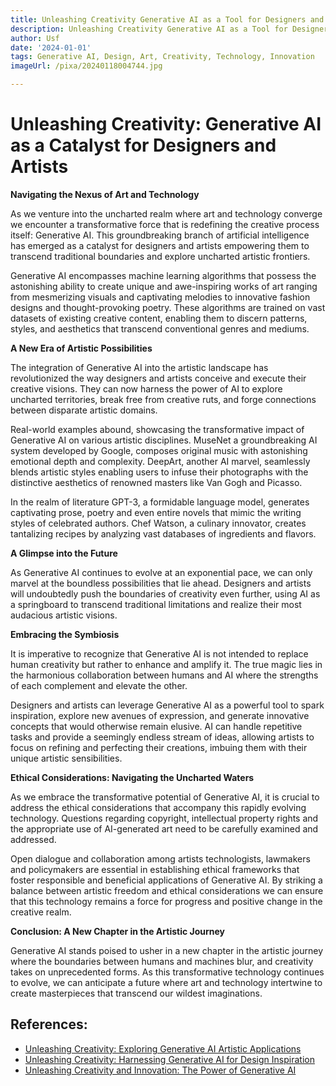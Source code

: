 ```yaml
---
title: Unleashing Creativity Generative AI as a Tool for Designers and Artists
description: Unleashing Creativity Generative AI as a Tool for Designers and Artists
author: Usf
date: '2024-01-01'
tags: Generative AI, Design, Art, Creativity, Technology, Innovation
imageUrl: /pixa/20240118004744.jpg

---
```

# Unleashing Creativity: Generative AI as a Catalyst for Designers and Artists

**Navigating the Nexus of Art and Technology**

As we venture into the uncharted realm where art  and  technology converge we encounter a transformative  force that is redefining the creative process itself:  Generative  AI. This groundbreaking branch of artificial intelligence has emerged as a catalyst for designers and artists empowering them  to transcend traditional boundaries and explore uncharted  artistic frontiers.

Generative AI encompasses machine learning algorithms that possess the astonishing ability to create unique and awe-inspiring works of art ranging  from mesmerizing visuals and captivating melodies to  innovative fashion designs and thought-provoking poetry. These algorithms  are trained  on vast datasets of existing creative  content, enabling them to discern patterns, styles,  and aesthetics that transcend conventional  genres and mediums.

**A New Era of Artistic Possibilities**

The integration of Generative AI into the artistic landscape has  revolutionized the way designers and artists conceive and  execute their creative visions. They can now harness the power of AI to explore uncharted territories, break free from creative ruts, and forge connections between disparate artistic domains.

Real-world examples abound, showcasing the transformative impact of Generative AI on various  artistic disciplines. MuseNet a groundbreaking AI  system  developed by Google, composes original music with astonishing emotional depth and complexity. DeepArt, another AI marvel, seamlessly blends artistic styles enabling users to infuse their photographs with the distinctive aesthetics  of renowned masters like Van Gogh and Picasso.

In the realm  of literature GPT-3, a  formidable language model, generates captivating prose, poetry and even entire novels that mimic the writing styles of celebrated authors. Chef Watson, a culinary innovator, creates tantalizing recipes by  analyzing vast databases of ingredients  and flavors.

**A Glimpse  into the Future**

As Generative AI continues to evolve  at an exponential pace, we can only marvel at the boundless possibilities that lie ahead. Designers and artists will undoubtedly push the boundaries of creativity even further, using AI as a springboard to transcend traditional limitations and realize their most audacious  artistic visions.

**Embracing the Symbiosis**

It is imperative to recognize that Generative AI is not intended to replace  human creativity but rather to enhance and  amplify it. The  true magic lies in the harmonious collaboration between humans and AI where the strengths of  each complement and elevate the other.

Designers and  artists can leverage Generative AI as a powerful tool to spark inspiration,  explore new avenues of expression, and generate innovative  concepts that would otherwise remain elusive. AI can handle  repetitive tasks and  provide a seemingly endless stream of  ideas, allowing artists to focus on refining and perfecting their creations, imbuing them with their unique artistic  sensibilities.

**Ethical Considerations: Navigating the Uncharted Waters**

As we embrace the  transformative potential of Generative AI, it is crucial to address the ethical considerations that accompany this rapidly evolving technology. Questions regarding  copyright, intellectual  property rights and the appropriate use  of AI-generated art need  to be  carefully examined and addressed.

Open dialogue and collaboration among artists technologists, lawmakers  and policymakers are essential in establishing ethical frameworks that foster responsible and beneficial  applications of Generative AI. By  striking a balance between artistic freedom and ethical  considerations we  can ensure that this  technology remains a force for progress and positive change in the creative realm.

**Conclusion: A New Chapter in the Artistic Journey**

Generative AI  stands poised to usher in  a new chapter in the artistic journey where the boundaries between humans and machines blur, and creativity  takes on unprecedented forms.  As this transformative technology continues to evolve,  we can  anticipate a future where art and  technology intertwine to create masterpieces that  transcend our wildest imaginations.

## References:
- [Unleashing Creativity: Exploring Generative AI Artistic Applications](https://www.analyticsvidhya.com/blog/2023/07/unleashing-creativity-exploring-generative-ai-artistic-applications/)
- [Unleashing Creativity: Harnessing Generative AI for Design Inspiration](https://www.linkedin.com/pulse/unleashing-creativity-harnessing-generative-ai-design-fernando)
- [Unleashing Creativity and Innovation: The Power of Generative AI](https://medium.com/@itamd616/unleashing-creativity-and-innovation-the-power-of-generative-ai-7de5387f20ed)
